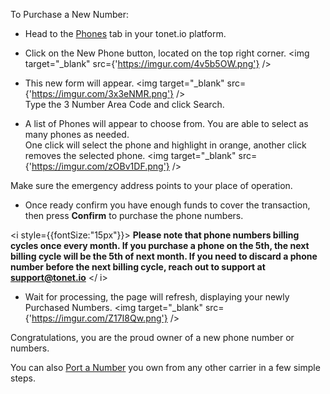 
To Purchase a New Number:

* Head to the [Phones](https://tonet.io/dashboard/phones) tab in your tonet.io platform.

* Click on the New Phone button, located on the top right corner.
<img target="_blank" src={'https://imgur.com/4v5b5OW.png'} />

* This new form will appear. <img target="_blank" src={'https://imgur.com/3x3eNMR.png'} />  
Type the 3 Number Area Code and click Search.

* A list of Phones will appear to choose from. You are able to select as many phones as needed.  
One click will select the phone and highlight in orange, another click removes the selected phone.
<img target="_blank" src={'https://imgur.com/zOBv1DF.png'} />

<Callout emoji="⚠">
  Make sure the emergency address points to your place of operation.
</ Callout>

* Once ready confirm you have enough funds to cover the transaction, then press **Confirm** to purchase the phone numbers.  

<i style={{fontSize:"15px"}}>
**Please note that phone numbers billing cycles once every month. If you purchase a phone on the 5th, the next billing cycle will be the 5th of next month. If you need to discard a phone number before the next billing cycle, reach out to support at support@tonet.io**
</ i>  

* Wait for processing, the page will refresh, displaying your newly Purchased Numbers.
<img target="_blank" src={'https://imgur.com/Z17I8Qw.png'} />

Congratulations, you are the proud owner of a new phone number or numbers.  
  
You can also [Port a Number](/phones/port_number) you own from any other carrier in a few simple steps.